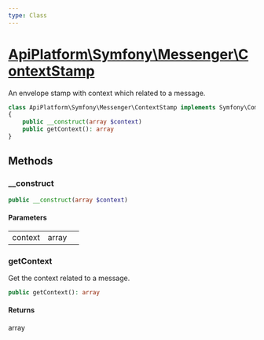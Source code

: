 ```yaml
---
type: Class
---
```


# [ApiPlatform\Symfony\Messenger\ContextStamp](/docs/v3.2/reference/Symfony/Messenger/ContextStamp)

An envelope stamp with context which related to a message.


```php
class ApiPlatform\Symfony\Messenger\ContextStamp implements Symfony\Component\Messenger\Stamp\StampInterface
{
    public __construct(array $context)
    public getContext(): array
}
```
## Methods

### __construct



```php
public __construct(array $context)
```

#### Parameters

<table><tbody>
<tr><td>context</td><td>array</td><td></td></tr>
</tbody>
</table>

### getContext

Get the context related to a message.

```php
public getContext(): array
```

#### Returns

array

